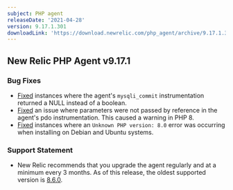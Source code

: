 ```yaml
---
subject: PHP agent
releaseDate: '2021-04-28'
version: 9.17.1.301
downloadLink: 'https://download.newrelic.com/php_agent/archive/9.17.1.301'
---
```


## New Relic PHP Agent v9.17.1

### Bug Fixes

* [Fixed](https://github.com/newrelic/newrelic-php-agent/pull/148) instances where the agent's `mysqli_commit` instrumentation returned a NULL instead of a boolean.
* [Fixed](https://github.com/newrelic/newrelic-php-agent/pull/146) an issue where parameters were not passed by reference in the agent's pdo instrumentation. This caused a warning in PHP 8.
* [Fixed](https://github.com/newrelic/newrelic-php-agent/issues/145) instances where an `Unknown PHP version: 8.0` error was occurring when installing on Debian and Ubuntu systems.

### Support Statement

* New Relic recommends that you upgrade the agent regularly and at a minimum every 3 months. As of this release, the oldest supported version is [8.6.0](https://docs.newrelic.com/docs/release-notes/agent-release-notes/php-release-notes/php-agent-860238/).
